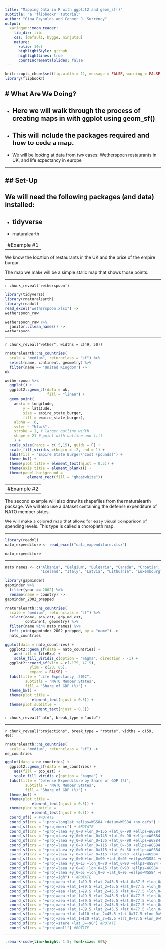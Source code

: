 ```yaml
---
title: "Mapping Data in R with ggplot2 and geom_sf()"
subtitle: "a 'flipbookr' tutorial"
author: "Gina Reynolds and Conner J. Surrency"
output:
  xaringan::moon_reader:
    lib_dir: libs
    css: [default, hygge, ninjutsu]
    nature:
      ratio: 10:5
      highlightStyle: github
      highlightLines: true
      countIncrementalSlides: false
---
```


```r
knitr::opts_chunk$set(fig.width = 12, message = FALSE, warning = FALSE, comment = "", cache = T, fig.retina = 3)
library(flipbookr)
```

# What Are We Doing?
--

- Here we will walk through the process of creating maps in with ggplot using geom_sf()
--

- This will include the packages required and how to code a map.
--

- We will be looking at data from two cases: Wetherspoon restaurants in UK, and life expectancy in europe


---

## Set-Up
--

We will need the following packages (and data) installed:  
--

- tidyverse
--

- rnaturalearth


---
#Example #1
--

We know the location of restaurants in the UK and the price of the empire burgur. 


The map we make will be a simple static map that shows those points.

---

`r chunk_reveal("wetherspoon")`

```r
library(tidyverse)
library(rnaturalearth)
library(readxl)
read_excel("wetherspoon.xlsx") ->
wetherspoon_raw

wetherspoon_raw %>%
  janitor::clean_names() ->
wetherspoon
```

---

`r chunk_reveal("wether", widths = c(49, 50))`


```r
rnaturalearth::ne_countries(
  scale = "medium", returnclass = "sf") %>% 
  select(name, continent, geometry) %>% 
  filter(name == 'United Kingdom') -> 
uk

wetherspoon %>% 
  ggplot() + 
  ggplot2::geom_sf(data = uk,
                   fill = "linen") + 
  geom_point(
    aes(x = longitude, 
        y = latitude, 
        size = empire_state_burger,
        fill = empire_state_burger), 
    alpha = .6,
    color = "black",
    stroke = 1, # larger outline width
    shape = 21 # point with outline and fill
    ) + 
  scale_size(range = c(.5,15), guide = F) +
  scale_fill_viridis_c(begin = .2, end = 1) + 
  labs(fill = "Empire State Burger\nCost (pounds)") +
  theme_bw() +
  theme(plot.title = element_text(hjust = 0.5)) + 
  theme(axis.title = element_blank()) +
  theme(panel.background = 
          element_rect(fill = "ghostwhite"))
```





---
#Example #2
--

The second example will also draw its shapefiles from the rnaturalearth package. We will also use a dataset containing the defense expenditure of NATO member states. 

We will make a colored map that allows for easy visual comparison of spending levels. This type is called a choropleth map.

---


```r
library(readxl)
nato_expenditure <- read_excel("nato_expenditure.xlsx")

nato_expenditure
```
---

```r
nato_names <- c("Albania", "Belgium", "Bulgaria", "Canada", "Croatia", "Czech Republic", "Denmark", "Estonia", "France", "Germany", "Greece", "Hungary",
                "Iceland", "Italy", "Latvia", "Lithuania", "Luxembourg", "Montenegro", "Netherlands", "Norway", "Poland", "Portugal", "Romania", "Slovakia", "Slovenia", "Spain", "Turkey", "United Kingdom", "United States")

library(gapminder)
gapminder %>% 
  filter(year == 2002) %>% 
  rename(name = country) ->
gapminder_2002_prepped

rnaturalearth::ne_countries(
  scale = "medium", returnclass = "sf") %>%   
  select(name, pop_est, gdp_md_est, 
         continent, geometry) %>%
  filter(name %in% nato_names) %>% 
  left_join(gapminder_2002_prepped, by = "name") ->
  nato_countries

ggplot(data = nato_countries) + 
  ggplot2::geom_sf(data = nato_countries) + 
    aes(fill = lifeExp) +
    scale_fill_viridis_c(option = "magma", direction = -1) +
  ggplot2::coord_sf(xlim = c(-175, 47.5), 
           ylim = c(23, 85), 
           expand = FALSE) + 
  labs(title = "Life Expectancy, 2002", 
         subtitle = "NATO Member States", 
         fill = "Share of GDP (%)") + 
  theme_bw() +
  theme(plot.title = 
            element_text(hjust = 0.5)) + 
  theme(plot.subtitle = 
            element_text(hjust = 0.5))
```

`r chunk_reveal("nato", break_type = "auto")`


---

`r chunk_reveal("projections", break_type = "rotate", widths = c(59, 40))`


```r
rnaturalearth::ne_countries(
  scale = "medium", returnclass = "sf") ->
ne_countries

ggplot(data = ne_countries) + 
  ggplot2::geom_sf(data = ne_countries) + 
    aes(fill = pop_est) +
    scale_fill_viridis_c(option = "magma") +
  labs(title = "Defense Expenditure by Share of GDP (%)", 
         subtitle = "NATO Member States", 
         fill = "Share of GDP (%)") + 
  theme_bw() +
  theme(plot.title = 
            element_text(hjust = 0.5)) + 
  theme(plot.subtitle = 
            element_text(hjust = 0.5)) +
  coord_sf() + #ROTATE
  coord_sf(crs = "+proj=longlat +ellps=WGS84 +datum=WGS84 +no_defs") + #ROTATE
  coord_sf(crs = "+proj=merc") + #ROTATE
  coord_sf(crs = "+proj=laea +y_0=0 +lon_0=155 +lat_0=-90 +ellps=WGS84 +no_defs") + #ROTATE
  coord_sf(crs = "+proj=laea +y_0=0 +lon_0=145 +lat_0=-90 +ellps=WGS84 +no_defs") + #ROTATE
  coord_sf(crs = "+proj=laea +y_0=0 +lon_0=135 +lat_0=-90 +ellps=WGS84 +no_defs") + #ROTATE
  coord_sf(crs = "+proj=laea +y_0=0 +lon_0=115 +lat_0=-50 +ellps=WGS84 +no_defs") + #ROTATE
  coord_sf(crs = "+proj=laea +y_0=0 +lon_0=115 +lat_0=-30 +ellps=WGS84 +no_defs") + #ROTATE
  coord_sf(crs = "+proj=laea +y_0=0 +lon_0=115 +lat_0=90 +ellps=WGS84 +no_defs") + #ROTATE
  coord_sf(crs = "+proj=laea +y_0=0 +lon_0=90 +lat_0=90 +ellps=WGS84 +no_defs") + #ROTATE
  coord_sf(crs = "+proj=laea +y_0=10 +lon_0=70 +lat_0=90 +ellps=WGS84 +no_defs") + #ROTATE
  coord_sf(crs = "+proj=laea +y_0=40 +lon_0=15 +lat_0=90 +ellps=WGS84 +no_defs") + #ROTATE
  coord_sf(crs = "+proj=laea +y_0=50 +lon_0=0 +lat_0=90 +ellps=WGS84 +no_defs") + #ROTATE
  coord_sf(crs = "+proj=igh") + #ROTATE
  coord_sf(crs = "+proj=aea +lat_1=29.5 +lat_2=45.5 +lat_0=37.5 +lon_0=-96 +x_0=0 +y_0=0 +ellps=GRS80 +towgs84=0,0,0,0,0,0,0 +units=m +no_defs") + #ROTATE
  coord_sf(crs = "+proj=aea +lat_1=29.5 +lat_2=45.5 +lat_0=77.5 +lon_0=-56 +x_0=0 +y_0=0 +ellps=GRS80 +towgs84=0,0,0,0,0,0,0 +units=m +no_defs") #ROTATE
  coord_sf(crs = "+proj=aea +lat_1=29.5 +lat_2=45.5 +lat_0=77.5 +lon_0=-36 +x_0=0 +y_0=0 +ellps=GRS80 +towgs84=0,0,0,0,0,0,0 +units=m +no_defs") #ROTATE
  coord_sf(crs = "+proj=aea +lat_1=29.5 +lat_2=45.5 +lat_0=77.5 +lon_0=-16 +x_0=0 +y_0=0 +ellps=GRS80 +towgs84=0,0,0,0,0,0,0 +units=m +no_defs") #ROTATE
  coord_sf(crs = "+proj=aea +lat_1=29.5 +lat_2=45.5 +lat_0=77.5 +lon_0=0 +x_0=0 +y_0=0 +ellps=GRS80 +towgs84=0,0,0,0,0,0,0 +units=m +no_defs") #ROTATE
  coord_sf(crs = "+proj=aea +lat_1=29.5 +lat_2=45.5 +lat_0=77.5 +lon_0=15 +x_0=0 +y_0=0 +ellps=GRS80 +towgs84=0,0,0,0,0,0,0 +units=m +no_defs") #ROTATE
  coord_sf(crs = "+proj=aea +lat_1=89.5 +lat_2=45.5 +lat_0=77.5 +lon_0=90 +x_0=0 +y_0=0 +ellps=GRS80 +towgs84=0,0,0,0,0,0,0 +units=m +no_defs") #ROTATE
  coord_sf(crs = "+proj=aea +lat_1=110 +lat_2=45.5 +lat_0=77.5 +lon_0=90 +x_0=0 +y_0=0 +ellps=GRS80 +towgs84=0,0,0,0,0,0,0 +units=m +no_defs") #ROTATE
  coord_sf(crs = "+proj=aea +lat_1=120 +lat_2=45.5 +lat_0=77.5 +lon_0=90 +x_0=0 +y_0=0 +ellps=GRS80 +towgs84=0,0,0,0,0,0,0 +units=m +no_defs") #ROTATE 
  coord_sf(crs = "+proj=stere +lat_0=-90") #ROTATE 
  coord_sf(crs = "+proj=moll") #ROTATE 
```

---



```css
.remark-code{line-height: 1.5; font-size: 60%}
```





